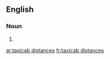 ==English==

===Noun===
{{head|en|plural|head=[[taxicab]] [[distance]]s}}

# {{plural of|taxicab distance|lang=en}}

[[ar:taxicab distances]]
[[fr:taxicab distances]]